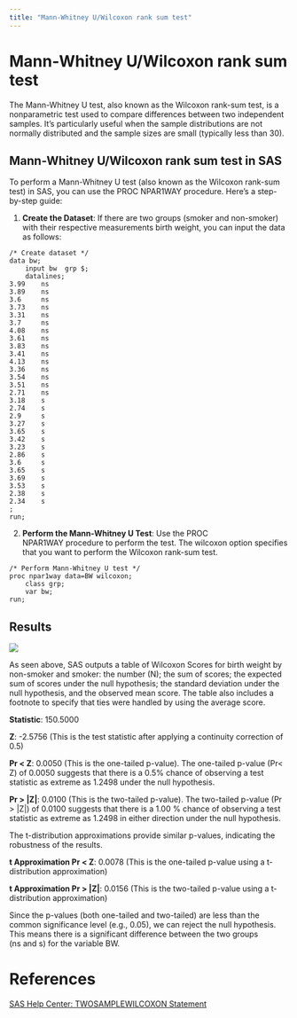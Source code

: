 ```yaml
---
title: "Mann-Whitney U/Wilcoxon rank sum test"
---
```


# Mann-Whitney U/Wilcoxon rank sum test

The Mann-Whitney U test, also known as the Wilcoxon rank-sum test, is a nonparametric test used to compare differences between two independent samples. It's particularly useful when the sample distributions are not normally distributed and the sample sizes are small (typically less than 30).

## Mann-Whitney U/Wilcoxon rank sum test in SAS

To perform a Mann-Whitney U test (also known as the Wilcoxon rank-sum test) in SAS, you can use the PROC NPAR1WAY procedure. Here's a step-by-step guide:

1.  **Create the Dataset**: If there are two groups (smoker and non-smoker) with their respective measurements birth weight, you can input the data as follows:

``` sas
/* Create dataset */
data bw;
    input bw  grp $;
    datalines;
3.99    ns
3.89    ns
3.6     ns
3.73    ns
3.31    ns
3.7     ns
4.08    ns
3.61    ns
3.83    ns
3.41    ns
4.13    ns
3.36    ns
3.54    ns
3.51    ns
2.71    ns
3.18    s
2.74    s
2.9     s
3.27    s
3.65    s
3.42    s
3.23    s
2.86    s
3.6     s
3.65    s
3.69    s
3.53    s
2.38    s
2.34    s
;
run;
```

2.  **Perform the Mann-Whitney U Test**: Use the PROC NPAR1WAY procedure to perform the test. The wilcoxon option specifies that you want to perform the Wilcoxon rank-sum test.

``` sas
/* Perform Mann-Whitney U test */
proc npar1way data=BW wilcoxon;
    class grp;
    var bw;
run;
```

## Results

![](/images/ranksum/ranksum.png)

As seen above, SAS outputs a table of Wilcoxon Scores for birth weight by non-smoker and smoker: the number (N); the sum of scores; the expected sum of scores under the null hypothesis; the standard deviation under the null hypothesis, and the observed mean score. The table also includes a footnote to specify that ties were handled by using the average score.

**Statistic**: 150.5000

**Z**: -2.5756 (This is the test statistic after applying a continuity correction of 0.5)

**Pr \< Z**: 0.0050 (This is the one-tailed p-value). The one-tailed p-value (Pr\< Z) of 0.0050 suggests that there is a 0.5% chance of observing a test statistic as extreme as 1.2498 under the null hypothesis.

**Pr \> \|Z\|**: 0.0100 (This is the two-tailed p-value). The two-tailed p-value (Pr \> \|Z\|) of 0.0100 suggests that there is a 1.00 % chance of observing a test statistic as extreme as 1.2498 in either direction under the null hypothesis.

The t-distribution approximations provide similar p-values, indicating the robustness of the results.

**t Approximation Pr \< Z**: 0.0078 (This is the one-tailed p-value using a t-distribution approximation)

**t Approximation Pr \> \|Z\|**: 0.0156 (This is the two-tailed p-value using a t-distribution approximation)

Since the p-values (both one-tailed and two-tailed) are less than the common significance level (e.g., 0.05), we can reject the null hypothesis. This means there is a significant difference between the two groups (ns and s) for the variable BW.

# References

[SAS Help Center: TWOSAMPLEWILCOXON Statement](https://documentation.sas.com/doc/en/statug/15.2/statug_power_syntax112.htm)
